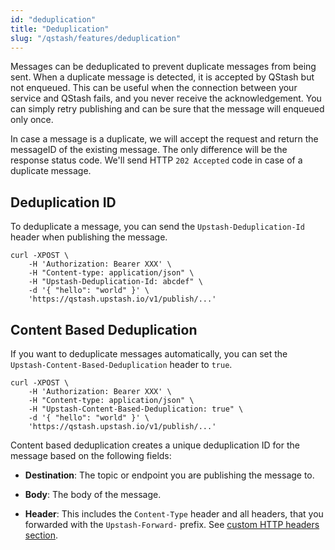 ```yaml
---
id: "deduplication"
title: "Deduplication"
slug: "/qstash/features/deduplication"
---
```


Messages can be deduplicated to prevent duplicate messages from being sent. When
a duplicate message is detected, it is accepted by QStash but not enqueued. This
can be useful when the connection between your service and QStash fails, and you
never receive the acknowledgement. You can simply retry publishing and can be
sure that the message will enqueued only once.

In case a message is a duplicate, we will accept the request and return the
messageID of the existing message. The only difference will be the response
status code. We'll send HTTP `202 Accepted` code in case of a duplicate message.

## Deduplication ID

To deduplicate a message, you can send the `Upstash-Deduplication-Id` header
when publishing the message.

```
curl -XPOST \
    -H 'Authorization: Bearer XXX' \
    -H "Content-type: application/json" \
    -H "Upstash-Deduplication-Id: abcdef" \
    -d '{ "hello": "world" }' \
    'https://qstash.upstash.io/v1/publish/...'
```

## Content Based Deduplication

If you want to deduplicate messages automatically, you can set the
`Upstash-Content-Based-Deduplication` header to `true`.

```
curl -XPOST \
    -H 'Authorization: Bearer XXX' \
    -H "Content-type: application/json" \
    -H "Upstash-Content-Based-Deduplication: true" \
    -d '{ "hello": "world" }' \
    'https://qstash.upstash.io/v1/publish/...'
```

Content based deduplication creates a unique deduplication ID for the message
based on the following fields:

- **Destination**: The topic or endpoint you are publishing the message to.

- **Body**: The body of the message.

- **Header**: This includes the `Content-Type` header and all headers, that you
  forwarded with the `Upstash-Forward-` prefix. See
  [custom HTTP headers section](/qstash/howto/publishing#sending-custom-http-headers).
